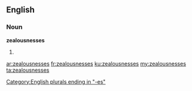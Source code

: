 ==English==

===Noun===
'''zealousnesses'''

# {{plural of|[[zealousness]]}}

[[Category:English plurals ending in "-es"]]

[[ar:zealousnesses]]
[[fr:zealousnesses]]
[[ku:zealousnesses]]
[[my:zealousnesses]]
[[ta:zealousnesses]]
